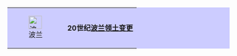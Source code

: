 <br/><table style="background: #ccf; padding: 0 0 0 0; float: center; font size: 135%">
<td>[[Image:Poland map flag.svg|30px|波兰]]
</td><td>'''20世纪[[波兰领土变更]]'''
</td></table>